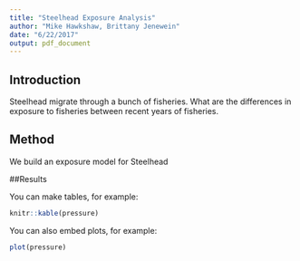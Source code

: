 ```yaml
---
title: "Steelhead Exposure Analysis"
author: "Mike Hawkshaw, Brittany Jenewein"
date: "6/22/2017"
output: pdf_document
---
```


## Introduction

Steelhead migrate through a bunch of fisheries.  What are the differences in exposure to fisheries between recent years of fisheries.


## Method

We build an exposure model for Steelhead

##Results

You can make tables, for example:

```r
knitr::kable(pressure)
```




You can also embed plots, for example:

```r
plot(pressure)
```

